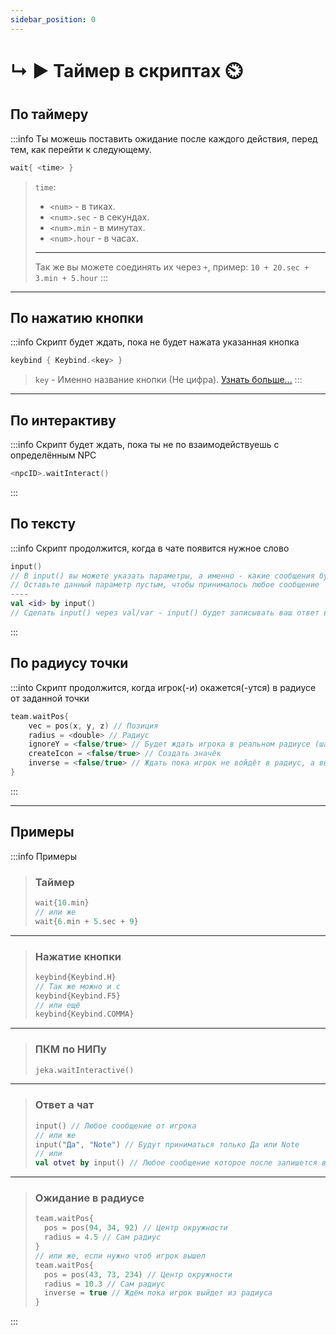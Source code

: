 ```yaml
---
sidebar_position: 0
---
```


# ↳ ▶ Таймер в скриптах ⏲️

## По таймеру

:::info Ты можешь поставить ожидание после каждого действия, перед тем, как перейти к следующему.
```kts
wait{ <time> }
```
> `time`:
> - `<num>` - в тиках.
> - `<num>.sec` - в секундах.
> - `<num>.min` - в минутах.
> - `<num>.hour` - в часах.
> ---
> Так же вы можете соединять их через `+`, пример: `10 + 20.sec + 3.min + 5.hour`
:::

---

## По нажатию кнопки

:::info Скрипт будет ждать, пока не будет нажата указанная кнопка
```kts
keybind { Keybind.<key> }
```
> `key` - Именно название кнопки (Не цифра). [Узнать больше...](https://github.com/HollowHorizon/HollowEngine/blob/1.19.2/src/main/java/ru/hollowhorizon/hollowengine/common/util/Keybind.kt)
:::

---

## По интерактиву

:::info Скрипт будет ждать, пока ты не по взаимодействуешь с определённым NPC
```kts
<npcID>.waitInteract()
```
:::

## По тексту

:::info Скрипт продолжится, когда в чате появится нужное слово
```kts
input()
// В input() вы можете указать параметры, а именно - какие сообщения будут приняты -> input("Да", "Нет")
// Оставьте данный параметр пустым, чтобы принималось любое сообщение
----
val <id> by input()
// Сделать input() через val/var - input() будет записывать ваш ответ в переменную <id> и после вы можете использовать его
```
:::

## По радиусу точки

:::into Скрипт продолжится, когда игрок(-и) окажется(-утся) в радиусе от заданной точки
```kts
team.waitPos{
    vec = pos(x, y, z) // Позиция
    radius = <double> // Радиус
    ignoreY = <false/true> // Будет ждать игрока в реальном радиусе (шар), чем в плоском (цилиндр)
    createIcon = <false/true> // Создать значёк
    inverse = <false/true> // Ждать пока игрок не войдёт в радиус, а выйдет из него
}
```
:::

---
## Примеры
:::info Примеры
> ### Таймер
> ```kts
> wait{10.min}
> // или же
> wait{6.min + 5.sec + 9}
> ```
---
> ### Нажатие кнопки
> ```kts
> keybind{Keybind.H}
> // Так же можно и с
> keybind{Keybind.F5}
> // или ещё
> keybind{Keybind.COMMA}
> ```
---
> ### ПКМ по НИПу
> ```kts
> jeka.waitInteractive()
> ```
---
> ### Ответ а чат
> ```kts
> input() // Любое сообщение от игрока
> // или же
> input("Да", "Note") // Будут приниматься только Да или Note
> // или
> val otvet by input() // Любое сообщение которое после запишется в переменную для дальнейшего использования
> ```
---
> ### Ожидание в радиусе
> ```kts
> team.waitPos{
>   pos = pos(94, 34, 92) // Центр окружности
>   radius = 4.5 // Сам радиус
> }
> // или же, если нужно чтоб игрок вышел
> team.waitPos{
>   pos = pos(43, 73, 234) // Центр окружности
>   radius = 10.3 // Сам радиус
>   inverse = true // Ждём пока игрок выйдет из радиуса
> }
> ```
:::